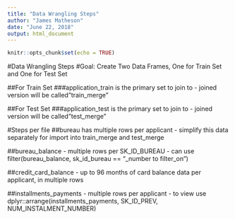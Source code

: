 ```yaml
---
title: "Data Wrangling Steps"
author: "James Matheson"
date: "June 22, 2018"
output: html_document
---
```


```r
knitr::opts_chunk$set(echo = TRUE)
```

#Data Wrangling Steps
#Goal: Create Two Data Frames, One for Train Set and One for Test Set


##For Train Set
###application_train is the primary set to join to - joined version will be called"train_merge"

##For Test Set
###application_test is the primary set to join to - joined version will be called"test_merge"


#Steps per file
##bureau has multiple rows per applicant - simplify this data separately for import into train_merge and test_merge

##bureau_balance - multiple rows per SK_ID_BUREAU - can use filter(bureau_balance, sk_id_bureau == "_number to filter_on")

##credit_card_balance - up to 96 months of card balance data per applicant, in multiple rows

##installments_payments - multiple rows per applicant - to view use dplyr::arrange(installments_payments, SK_ID_PREV, NUM_INSTALMENT_NUMBER)

